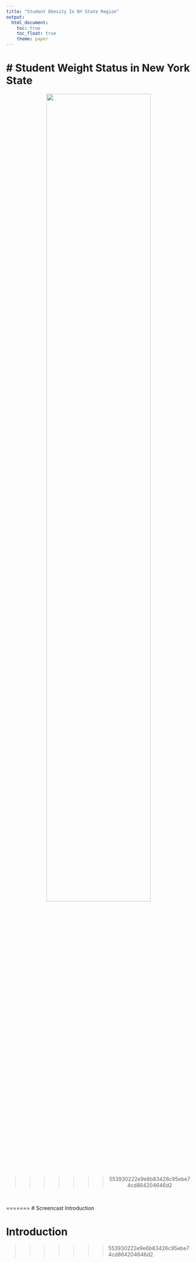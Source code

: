 ```yaml
---
title: "Student Obesity In NY State Region"
output: 
  html_document:
    toc: true
    toc_float: true
    theme: paper
---
```


# Student Weight Status in New York State
=======

<center>

<img src = "image/final project home.jpg" style = "width:75%">

>>>>>>> 553930222e9e6b83426c95ebe74cd864204646d2
</center>

<br>

=======
# Screencast Introduction


# Introduction

>>>>>>> 553930222e9e6b83426c95ebe74cd864204646d2
